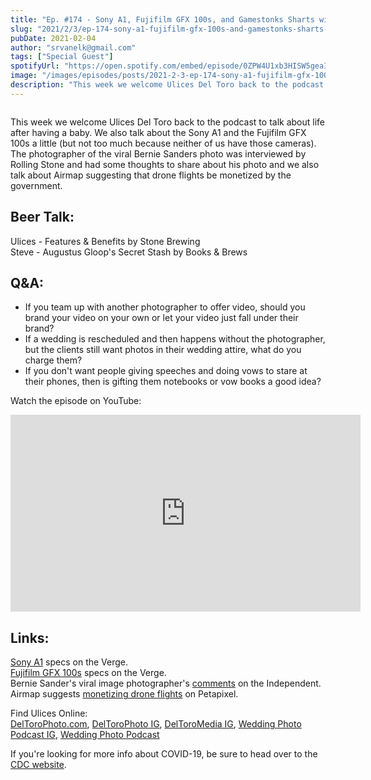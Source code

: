 ```yaml
---
title: "Ep. #174 - Sony A1, Fujifilm GFX 100s, and Gamestonks Sharts with Ulices Del Toro"
slug: "2021/2/3/ep-174-sony-a1-fujifilm-gfx-100s-and-gamestonks-sharts-with-ulices-del-toro"
pubDate: 2021-02-04
author: "srvanelk@gmail.com"
tags: ["Special Guest"]
spotifyUrl: "https://open.spotify.com/embed/episode/0ZPW4U1xb3HISW5geaIrBN?utm_source=generator"
image: "/images/episodes/posts/2021-2-3-ep-174-sony-a1-fujifilm-gfx-100s-and-gamestonks-sharts-with-ulices-del-toro/uli_AP_thumbnail.webp"
description: "This week we welcome Ulices Del Toro back to the podcast to talk about life after having a baby. We also talk about the Sony A1 and the Fujifilm GFX 100s a little (but not too much because neither of us have those cameras). The photographer of the viral Bernie Sanders photo was interviewed by Rolling Stone and had some thoughts to share about his photo and we also talk about Airmap suggesting that drone flights be monetized by the government."
---
```


<figure>
  <img src="/images/episodes/posts/2021-2-3-ep-174-sony-a1-fujifilm-gfx-100s-and-gamestonks-sharts-with-ulices-del-toro/uli_AP_thumbnail.webp" alt="" />
</figure>
<SpotifyEmbed
  spotifyUrl={frontmatter.spotifyUrl}
  coverImage={frontmatter.image}
  coverAlt={frontmatter.title}
  title="Wedding Photo Hangover"
  subtitle="Tap to load this episode"
/>

This week we welcome Ulices Del Toro back to the podcast to talk about life after having a baby. We also talk about the Sony A1 and the Fujifilm GFX 100s a little (but not too much because neither of us have those cameras). The photographer of the viral Bernie Sanders photo was interviewed by Rolling Stone and had some thoughts to share about his photo and we also talk about Airmap suggesting that drone flights be monetized by the government.

## Beer Talk:  
Ulices - Features & Benefits by Stone Brewing  
Steve - Augustus Gloop's Secret Stash by Books & Brews

## Q&A:
- If you team up with another photographer to offer video, should you brand your video on your own or let your video just fall under their brand?
- If a wedding is rescheduled and then happens without the photographer, but the clients still want photos in their wedding attire, what do you charge them?
- If you don't want people giving speeches and doing vows to stare at their phones, then is gifting them notebooks or vow books a good idea?

Watch the episode on YouTube:
<iframe width="560" height="315" src="https://www.youtube.com/embed/IslY8FCnrtk?si=HH2AnCmLYf8CSsPr" title="YouTube video player" frameborder="0" allow="accelerometer; autoplay; clipboard-write; encrypted-media; gyroscope; picture-in-picture; web-share" referrerpolicy="strict-origin-when-cross-origin" allowfullscreen></iframe>

## Links:  
[Sony A1](https://www.theverge.com/2021/1/26/22250448/sony-alpha-1-camera-announced-specs-price-release-date) specs on the Verge.  
[Fujifilm GFX 100s](https://www.theverge.com/2021/1/27/22251933/fujifilm-gfx-100s-102-megapixel-medium-format-price-specs-date) specs on the Verge.  
Bernie Sander's viral image photographer's [comments](https://www.independent.co.uk/arts-entertainment/art/news/bernie-sanders-mittens-photographer-inauguration-b1792328.html?fbclid=IwAR2qVaLd9vu22TRofTjKWm18AzciTRbSYpey_2RupIT-Ma5wa-z-uWbsfok) on the Independent.  
Airmap suggests [monetizing drone flights](https://petapixel.com/2021/01/28/airmap-suggests-drone-airspace-should-be-monetized-sparking-outrage/) on Petapixel.

Find Ulices Online:  
[DelToroPhoto.com](http://www.deltorophoto.com/), [DelToroPhoto IG](https://www.instagram.com/deltorophoto/), [DelToroMedia IG](https://www.instagram.com/deltoromedia/), [Wedding Photo Podcast IG](https://www.instagram.com/weddingphotopodcast/), [Wedding Photo Podcast](http://www.deltorophoto.com/podcast)

If you're looking for more info about COVID-19, be sure to head over to the [CDC website](https://www.cdc.gov/coronavirus/2019-ncov/index.html).
